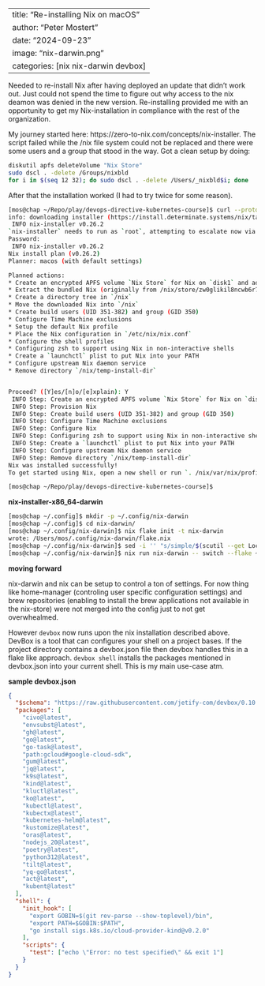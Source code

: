 
---
title: "Re-installing Nix on macOS"
author: "Peter Mostert"
date: "2024-09-23"
image: "nix-darwin.png"
categories: [nix nix-darwin devbox]
---

Needed to re-install Nix after having deployed an update that didn't work out. Just could not spend the time to figure out why access to the nix deamon was denied in the new version. Re-installing provided me with an opportunity to get my Nix-installation in compliance with the rest of the organization.

My journey started here: https://zero-to-nix.com/concepts/nix-installer.
The script failed while the /nix file system could not be replaced and there were some users and a group that stood in the way. Got a clean setup by doing:

```bash
diskutil apfs deleteVolume "Nix Store"
sudo dscl . -delete /Groups/nixbld
for i in $(seq 12 32); do sudo dscl . -delete /Users/_nixbld$i; done
```

After that the installation worked (I had to try twice for some reason).

```bash
[mos@chap ~/Repo/play/devops-directive-kubernetes-course]$ curl --proto '=https' --tlsv1.2 -sSf -L https://install.determinate.systems/nix | sh -s -- install
info: downloading installer (https://install.determinate.systems/nix/tag/v0.26.2/nix-installer-x86_64-darwin)
 INFO nix-installer v0.26.2
`nix-installer` needs to run as `root`, attempting to escalate now via `sudo`...
Password:
 INFO nix-installer v0.26.2
Nix install plan (v0.26.2)
Planner: macos (with default settings)

Planned actions:
* Create an encrypted APFS volume `Nix Store` for Nix on `disk1` and add it to `/etc/fstab` mounting on `/nix`
* Extract the bundled Nix (originally from /nix/store/zw0glikil8ncwb6r7bgdrilk50cval8i-nix-binary-tarball-2.24.7/nix-2.24.7-x86_64-darwin.tar.xz)
* Create a directory tree in `/nix`
* Move the downloaded Nix into `/nix`
* Create build users (UID 351-382) and group (GID 350)
* Configure Time Machine exclusions
* Setup the default Nix profile
* Place the Nix configuration in `/etc/nix/nix.conf`
* Configure the shell profiles
* Configuring zsh to support using Nix in non-interactive shells
* Create a `launchctl` plist to put Nix into your PATH
* Configure upstream Nix daemon service
* Remove directory `/nix/temp-install-dir`


Proceed? ([Y]es/[n]o/[e]xplain): Y
 INFO Step: Create an encrypted APFS volume `Nix Store` for Nix on `disk1` and add it to `/etc/fstab` mounting on `/nix`
 INFO Step: Provision Nix
 INFO Step: Create build users (UID 351-382) and group (GID 350)
 INFO Step: Configure Time Machine exclusions
 INFO Step: Configure Nix
 INFO Step: Configuring zsh to support using Nix in non-interactive shells
 INFO Step: Create a `launchctl` plist to put Nix into your PATH
 INFO Step: Configure upstream Nix daemon service
 INFO Step: Remove directory `/nix/temp-install-dir`
Nix was installed successfully!
To get started using Nix, open a new shell or run `. /nix/var/nix/profiles/default/etc/profile.d/nix-daemon.sh`

[mos@chap ~/Repo/play/devops-directive-kubernetes-course]$
```

**nix-installer-x86_64-darwin**

```bash
[mos@chap ~/.config]$ mkdir -p ~/.config/nix-darwin                                             (:|✔)  4:00PM
[mos@chap ~/.config]$ cd nix-darwin/                                                            (:|✔)  4:01PM
[mos@chap ~/.config/nix-darwin]$ nix flake init -t nix-darwin                                   (:|✔)  4:01PM
wrote: /Users/mos/.config/nix-darwin/flake.nix
[mos@chap ~/.config/nix-darwin]$ sed -i '' "s/simple/$(scutil --get LocalHostName)/" flake.nix  (:|✔)  4:02PM
[mos@chap ~/.config/nix-darwin]$ nix run nix-darwin -- switch --flake ~/.config/nix-darwin#chap
```

**moving forward**

nix-darwin and nix can be setup to control a ton of settings. For now thing like home-manager (controling user specific configuration settings) and brew repositories (enabling to install the brew applications not available in the nix-store) were not merged into the config just to not get overwhealmed.

However `devbox` now runs upon the nix installation described above. DevBox is a tool that can configures your shell on a project bases. If the project directory contains a devbox.json file then devbox handles this in a flake like approach. `devbox shell` installs the packages mentioned in devbox.json into your current shell. This is my main use-case atm.

**sample devbox.json**
```json
{
  "$schema": "https://raw.githubusercontent.com/jetify-com/devbox/0.10.7/.schema/devbox.schema.json",
  "packages": [
    "civo@latest",
    "envsubst@latest",
    "gh@latest",
    "go@latest",
    "go-task@latest",
    "path:gcloud#google-cloud-sdk",
    "gum@latest",
    "jq@latest",
    "k9s@latest",
    "kind@latest",
    "kluctl@latest",
    "ko@latest",
    "kubectl@latest",
    "kubectx@latest",
    "kubernetes-helm@latest",
    "kustomize@latest",
    "oras@latest",
    "nodejs_20@latest",
    "poetry@latest",
    "python312@latest",
    "tilt@latest",
    "yq-go@latest",
    "act@latest",
    "kubent@latest"
  ],
  "shell": {
    "init_hook": [
      "export GOBIN=$(git rev-parse --show-toplevel)/bin",
      "export PATH=$GOBIN:$PATH",
      "go install sigs.k8s.io/cloud-provider-kind@v0.2.0"
    ],
    "scripts": {
      "test": ["echo \"Error: no test specified\" && exit 1"]
    }
  }
}
```

